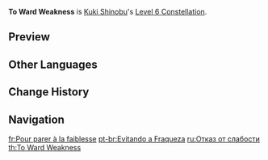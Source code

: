 {{Constellation Infobox
|image       = Constellation To Ward Weakness.png
|description = When Kuki Shinobu takes lethal DMG, this instance of DMG will not take her down. This effect will automatically trigger when her [[HP]] reaches 1 and will trigger once every 60s.<br />When Shinobu's HP drops below 25%, she will gain 150 [[Elemental Mastery]] for 15s. This effect will trigger once every 60s.
|level       = 6
|character   = Kuki Shinobu
|utility1    = Elemental Mastery
|utility2    = Triggers on Character Death
}}
'''To Ward Weakness''' is [[Kuki Shinobu]]'s [[Level 6 Constellation]].

==Preview==
{{Preview
|file1    = To Ward Weakness Preview
}}

==Other Languages==
{{Other Languages
|en      = To Ward Weakness
|zhs     = 割舍软弱之心
|zhs_rm  = Gēshě Ruǎnruò zhī Xīn
|zht     = 割捨軟弱之心
|zht_rm  = Gēshě Ruǎnruò zhī Xīn
|zh_tl   = Forsake Mind of Weakness
|ja      = 捨て去りし軟弱な心
|ja_rm   = Sutesarishi Nanjaku na Kokoro
|ja_tl   = Abandoned Mind of Weakness
|ko      = 나약을 떨쳐내는 마음
|ko_rm   = Nayak-eul Tteolchyeonaeneun Maeum
|ko_tl   = Mind that Shrugs Off Weakness
|es      = Reniego de la debilidad
|es_tl   = Denial of Weakness
|fr      = Pour parer à la faiblesse
|fr_tl   = To Counter Weakness
|ru      = Отказ от слабости
|ru_tl   = Rejection of Weakness
|th      = To Ward Weakness
|vi      = Từ Bỏ Nhu Nhược
|vi_tl   = 
|de      = Verzicht auf Weichheit
|de_tl   = Sacrifice of Softness
|id      = To Ward Weakness
|pt      = Evitando a Fraqueza
|pt_tl   = 
|tr      = Zayıflığı Koru
|tr_tl   = 
|it      = Debolezza interrotta
|it_tl   = Interrupted Weakness
}}

==Change History==
{{Change History|2.7}}

==Navigation==
{{Talent Navbox|Kuki Shinobu}}

[[fr:Pour parer à la faiblesse]]
[[pt-br:Evitando a Fraqueza]]
[[ru:Отказ от слабости]]
[[th:To Ward Weakness]]